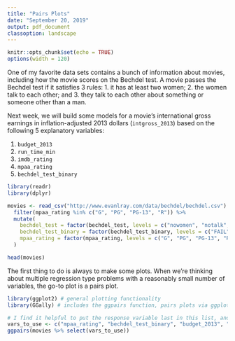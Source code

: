 ```yaml
---
title: "Pairs Plots"
date: "September 20, 2019"
output: pdf_document
classoption: landscape
---
```


```r
knitr::opts_chunk$set(echo = TRUE)
options(width = 120)
```

One of my favorite data sets contains a bunch of information about movies, including how the movie scores on the Bechdel test.  A movie passes the Bechdel test if it satisfies 3 rules:  1. it has at least two women;  2. the women talk to each other; and 3. they talk to each other about something or someone other than a man.

Next week, we will build some models for a movie's international gross earnings in inflation-adjusted 2013 dollars (`intgross_2013`) based on the following 5 explanatory variables:

 1. `budget_2013`
 2. `run_time_min`
 3. `imdb_rating`
 4. `mpaa_rating`
 5. `bechdel_test_binary`

```r
library(readr)
library(dplyr)

movies <- read_csv("http://www.evanlray.com/data/bechdel/bechdel.csv") %>%
  filter(mpaa_rating %in% c("G", "PG", "PG-13", "R")) %>%
  mutate(
    bechdel_test = factor(bechdel_test, levels = c("nowomen", "notalk", "men", "dubious", "ok"), ordered = TRUE),
    bechdel_test_binary = factor(bechdel_test_binary, levels = c("FAIL", "PASS"), ordered = TRUE),
    mpaa_rating = factor(mpaa_rating, levels = c("G", "PG", "PG-13", "R"), ordered = TRUE)
  )
```

```r
head(movies)
```

The first thing to do is always to make some plots.  When we're thinking about multiple regression type problems with a reasonably small number of variables, the go-to plot is a pairs plot.

```r
library(ggplot2) # general plotting functionality
library(GGally) # includes the ggpairs function, pairs plots via ggplot2

# I find it helpful to put the response variable last in this list, and to put quantitative variables next to each other.
vars_to_use <- c("mpaa_rating", "bechdel_test_binary", "budget_2013", "run_time_min", "imdb_rating", "intgross_2013")
ggpairs(movies %>% select(vars_to_use))
```
